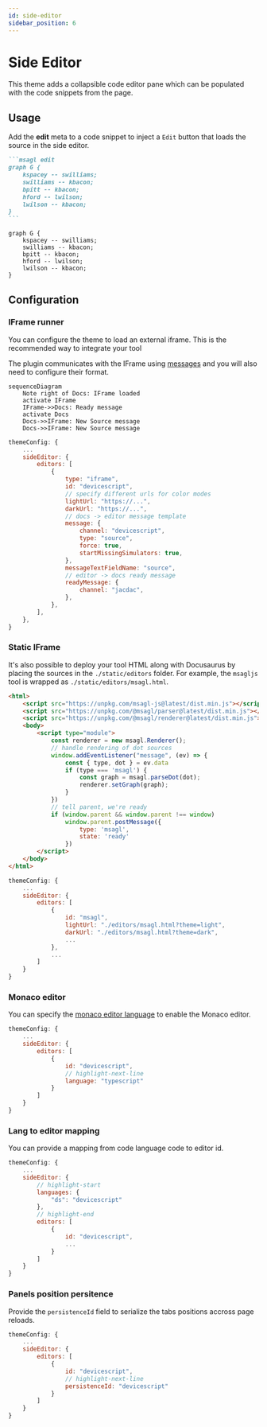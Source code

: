 ```yaml
---
id: side-editor
sidebar_position: 6
---
```



# Side Editor

This theme adds a collapsible code editor pane
which can be populated with the code snippets
from the page.

## Usage

Add the **edit** meta to a code snippet to inject a `Edit` button that loads the source in the side editor.

````markdown
```msagl edit
graph G {
    kspacey -- swilliams;
    swilliams -- kbacon;
    bpitt -- kbacon;
    hford -- lwilson;
    lwilson -- kbacon;
}
```
````

<BrowserWindow>

```msagl edit
graph G {
    kspacey -- swilliams;
    swilliams -- kbacon;
    bpitt -- kbacon;
    hford -- lwilson;
    lwilson -- kbacon;
}
```

</BrowserWindow>

## Configuration

### IFrame runner

You can configure the theme to load an external iframe. This is the recommended way to integrate your tool

The plugin communicates with the IFrame using [messages](https://developer.mozilla.org/en-US/docs/Web/API/Window/postMessage)
and you will also need to configure their format.

```mermaid
sequenceDiagram
    Note right of Docs: IFrame loaded
    activate IFrame
    IFrame->>Docs: Ready message
    activate Docs
    Docs->>IFrame: New Source message
    Docs->>IFrame: New Source message
```

```js title="./docusaurus.config.js"
themeConfig: {
    ...
    sideEditor: {
        editors: [
            {
                type: "iframe",
                id: "devicescript",
                // specify different urls for color modes
                lightUrl: "https://...",
                darkUrl: "https://...",
                // docs -> editor message template
                message: {
                    channel: "devicescript",
                    type: "source",
                    force: true,
                    startMissingSimulators: true,
                },
                messageTextFieldName: "source",
                // editor -> docs ready message
                readyMessage: {
                    channel: "jacdac",
                },
            },
        ],
    },
}
```

### Static IFrame

It's also possible to deploy your tool HTML along with Docusaurus by placing the sources in the `./static/editors` folder.
For example, the `msagljs` tool is wrapped as `./static/editors/msagl.html`.

```html title="./static/editors/msagl.html"
<html>
    <script src="https://unpkg.com/msagl-js@latest/dist.min.js"></script>
    <script src="https://unpkg.com/@msagl/parser@latest/dist.min.js"></script>
    <script src="https://unpkg.com/@msagl/renderer@latest/dist.min.js"></script>
    <body>
        <script type="module">
            const renderer = new msagl.Renderer();
            // handle rendering of dot sources
            window.addEventListener("message", (ev) => {
                const { type, dot } = ev.data
                if (type === 'msagl') {
                    const graph = msagl.parseDot(dot);
                    renderer.setGraph(graph);
                }
            })
            // tell parent, we're ready
            if (window.parent && window.parent !== window)
                window.parent.postMessage({
                    type: 'msagl',
                    state: 'ready'
                })
        </script>
    </body>
</html>
```

```js title="./docusaurus.config.js"
themeConfig: {
    ...
    sideEditor: {
        editors: [
            {
                id: "msagl",
                lightUrl: "./editors/msagl.html?theme=light",
                darkUrl: "./editors/msagl.html?theme=dark",
                ...
            },
            ...
        ]
    }
}
```

### Monaco editor

You can specify the [monaco editor language](https://microsoft.github.io/monaco-editor/)
to enable the Monaco editor.

```js title="./docusaurus.config.js"
themeConfig: {
    ...
    sideEditor: {
        editors: [
            {
                id: "devicescript",
                // highlight-next-line
                language: "typescript"
            }
        ]
    }
}
```

### Lang to editor mapping

You can provide a mapping from code language code to editor id.

```js title="./docusaurus.config.js"
themeConfig: {
    ...
    sideEditor: {
        // highlight-start
        languages: {
            "ds": "devicescript"
        },
        // highlight-end
        editors: [
            {
                id: "devicescript",
                ...
            }
        ]
    }
}
```

### Panels position persitence

Provide the `persistenceId` field to serialize the tabs positions accross page reloads.

```js title="./docusaurus.config.js"
themeConfig: {
    ...
    sideEditor: {
        editors: [
            {
                id: "devicescript",
                // highlight-next-line
                persistenceId: "devicescript"
            }
        ]
    }
}
```
